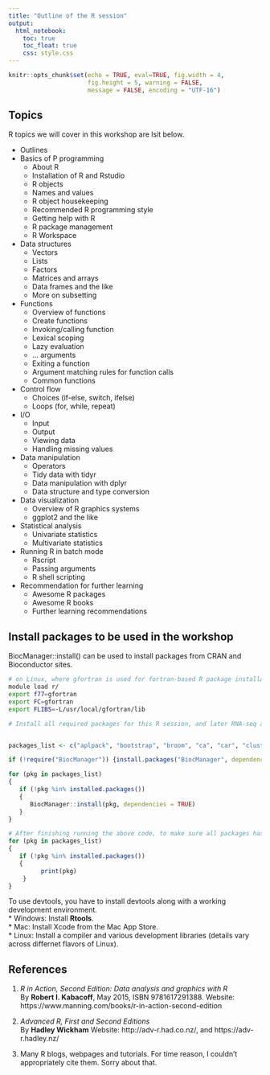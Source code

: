 ---
title: "Outline of the R session"
output: 
  html_notebook:
    toc: true
    toc_float: true
    css: style.css
---

```{r include = FALSE}
knitr::opts_chunk$set(echo = TRUE, eval=TRUE, fig.width = 4, 
                      fig.height = 5, warning = FALSE, 
                      message = FALSE, encoding = "UTF-16")
```

## Topics
R topics we will cover in this workshop are lsit below.     

* Outlines  
* Basics of P programming  
  + About R  
  + Installation of R and Rstudio  
  + R objects  
  + Names and values  
  + R object housekeeping  
  + Recommended R programming style  
  + Getting help with R  
  + R package management  
  + R Workspace  
* Data structures  
  + Vectors
  + Lists
  + Factors
  + Matrices and arrays
  + Data frames and the like
  + More on subsetting
* Functions
  + Overview of functions 
  + Create functions
  + Invoking/calling function
  + Lexical scoping
  + Lazy evaluation
  + ... arguments
  + Exiting a function
  + Argument matching rules for function calls
  + Common functions
* Control flow
  + Choices (if-else, switch, ifelse)
  + Loops (for, while, repeat)
* I/O
  + Input
  + Output
  + Viewing data
  + Handling missing values
* Data manipulation
  + Operators
  + Tidy data with tidyr
  + Data manipulation with dplyr
  + Data structure and type conversion
* Data visualization
  + Overview of R graphics systems
  + ggplot2 and the like
* Statistical analysis
  + Univariate statistics
  + Multivariate statistics
* Running R in batch mode
  + Rscript
  + Passing arguments
  + R shell scripting
* Recommendation for further learning
  + Awesome R packages
  + Awesome R books
  + Further learning recommendations


## Install packages to be used in the workshop  
BiocManager::install() can be used to install packages from CRAN and Bioconductor sites.

```bash
# on Linux, where gfortran is used for fortran-based R package installation, run the following code:
module load r/
export f77=gfortran
export FC=gfortran
export FLIBS=-L/usr/local/gfortran/lib
```

```{r}
# Install all required packages for this R session, and later RNA-seq and ChIP-seq data analysis practice.


packages_list <- c("aplpack", "bootstrap", "broom", "ca", "car", "cluster", "colorspace", "ComplexHeatmap", "corrplot", "d3heatmap", "DAAG", "datasets", "dendextend", "devtools", "doBy", "downloader", "dplyr", "factoextra", "FactoMineR", "fpc", "gclus", "ggforce", "ggm", "ggthemes", "gplots", "grDevices", "grid", "gvlma", "hexbin", "Hmisc", "lattice", "leaps", "MASS", "mclust", "methods", "multcomp", "NbClust", "nFactors", "openxlsx", "pastecs", "pheatmap", "polycor", "psych", "pvclust", "Rcmdr", "RColorBrewer", "readxl", "relaimpo", "rgl", "rmarkdown", "scatterplot3d", "sm", "tibble", "tidyverse", "vcd", "vioplot", "XLConnect", "DESeq2", "edgeR", "pca3d", "sva", "limma", "genefilter", "WriteXLS", "DiffBind", "ChIPQC",  "ChIPseeker", "GenomicFeatures", "magick")

if (!require("BiocManager")) {install.packages("BiocManager", dependencies = TRUE)}

for (pkg in packages_list)
{
   if (!pkg %in% installed.packages())
   {
      BiocManager::install(pkg, dependencies = TRUE)
   }
}

# After finishing running the above code, to make sure all packages has been installed, please run the following code snippet. You should see nothing printed out.
for (pkg in packages_list)
{
   if (!pkg %in% installed.packages())
   {
         print(pkg)
    }
}

```

To use devtools, you have to install devtools along with a working development environment.  
* Windows: Install **Rtools**.  
* Mac: Install Xcode from the Mac App Store.  
* Linux: Install a compiler and various development libraries (details vary across differnet flavors of Linux).  


## References  
1. _R in Action, Second Edition: Data analysis and graphics with R_  
By **Robert I. Kabacoff**, May 2015, ISBN 9781617291388.
Website: https://www.manning.com/books/r-in-action-second-edition

2. _Advanced R, First and Second Editions_  
By **Hadley Wickham**
Website: http://adv-r.had.co.nz/, and https://adv-r.hadley.nz/

3. Many R blogs, webpages and tutorials. For time reason, I couldn't appropriately cite them. Sorry about that.
